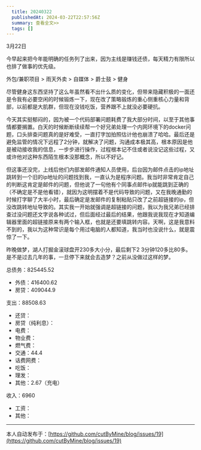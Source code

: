 ```yaml
---
  title: 20240322
  publishedAt: 2024-03-22T22:57:56Z
  summary: 查看全文>>
  tags: []
---
```


3月22日

今早起来把今年能明确的任务列了出来，因为主线是赚钱还债，每天精力有限所以也排了做事的优先级。

外包/兼职项目 > 雨天外卖 > 自媒体 > 爵士鼓 > 健身

尽管健身这东西坚持了这么年虽然看不出什么质的变化，但带来隐藏积极的一面还是令我有必要空闲的时候锻炼一下，现在改了策略锻炼的重心侧重核心力量和背部，以前都是大肌群，但现在没钱吃饭，营养跟不上就没必要硬抗。

今天其实挺郁闷的，因为被一个代码部署问题耗费了我大部分时间，以至于其他事情都要搁置。白天的时候断断续续帮一个好兄弟处理一个内网环境下的docker问题，口头排查问题真的是好难受，一直打字加拍照估计他也崩溃了哈哈。最后还是避免监管的情况下远程了2分钟，就解决了问题，沟通成本极其高，根本原因是他是被动接收我的信息，一步步进行操作，过程根本记不住或者说没记这些过程，又或许他对这种东西陌生根本没那概念，所以不好记。

但这事还没完，上线后他们内部发邮件通知人员使用，后台因为邮件点击的ip地址跳转到一个旧的ip地址的问题找到我，一直认为是程序问题。我当时非常肯定自己的判断这肯定是邮件的问题，但他说了一句他有个同事点邮件ip就能跳到正确的（不确定是不是他看错），就因为这明摆着不是代码导致的问题，又在我晚通勤的时候打字聊了大半小时，最后确定是发邮件的复制粘贴只改了之前超链接的ip，但没改跳转地址导致的。其实我一开始就强调是超链接的问题，我以为我兄弟已经排查过没问题还文字说各种试过，但后面经过最后的结果，他跟我说我现在才知道编辑器里面的超链接原来有两个输入框，也就是还要填跳转内容。天啊，这是我意料不到的，我以为这种常识是每个用过电脑的人都知道，我当时也没说什么，就是震惊了一下。

昨晚做梦，湖人打掘金滚球盘开230多大小分，最后剩下2 3分钟120多比80多。是不是过去几年的事，一旦停下来就会去造梦？之前从没做过这样的梦。


总债务：825445.52
- 外债：416400.62
- 房贷：409044.9

支出：88508.63
- 还贷：
- 房贷（纯利息）：
- 电费：
- 物业费：
- 燃气费：
- 交通：44.4
- 话费网费：
- 吃饭：
- 理发：
- 其他：2.67（充电）

收入：6960
- 工资：
- 其他：




---
本人自动发布于：[https://github.com/cutByMine/blog/issues/19](https://github.com/cutByMine/blog/issues/19)
